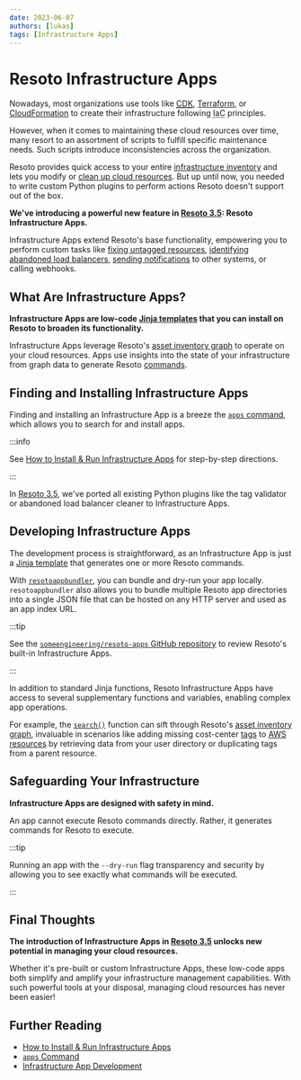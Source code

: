 ```yaml
---
date: 2023-06-07
authors: [lukas]
tags: [Infrastructure Apps]
---
```


# Resoto Infrastructure Apps

Nowadays, most organizations use tools like [<abbr title="Cloud Development Kit">CDK</abbr>](https://aws.amazon.com/cdk), [Terraform](https://terraform.io), or [CloudFormation](https://aws.amazon.com/cloudformation) to create their infrastructure following <abbr title="Infrastructure as Code">IaC</abbr> principles.

However, when it comes to maintaining these cloud resources over time, many resort to an assortment of scripts to fulfill specific maintenance needs. Such scripts introduce inconsistencies across the organization.

Resoto provides quick access to your entire [infrastructure inventory](/docs/concepts/asset-inventory-graph) and lets you modify or [clean up cloud resources](/docs/how-to-guides/cleanup). But up until now, you needed to write custom Python plugins to perform actions Resoto doesn't support out of the box.

**We've introducing a powerful new feature in [Resoto 3.5](/releases/3.5.0): Resoto Infrastructure Apps.**

Infrastructure Apps extend Resoto's base functionality, empowering you to perform custom tasks like [fixing untagged resources](/docs/how-to-guides/cleanup/clean-up-untagged-resources), [identifying abandoned load balancers](/docs/how-to-guides/cleanup/clean-up-aws-load-balancers), [sending notifications](/docs/how-to-guides/alerting) to other systems, or calling webhooks.

<!--truncate-->

## What Are Infrastructure Apps?

**Infrastructure Apps are low-code [Jinja templates](https://jinja.palletsprojects.com) that you can install on Resoto to broaden its functionality.**

Infrastructure Apps leverage Resoto's [asset inventory graph](/docs/concepts/asset-inventory-graph) to operate on your cloud resources. Apps use insights into the state of your infrastructure from graph data to generate Resoto [commands](/docs/reference/cli).

## Finding and Installing Infrastructure Apps

Finding and installing an Infrastructure App is a breeze the [`apps` command](/docs/reference/cli/miscellaneous-commands/apps), which allows you to search for and install apps.

:::info

See [How to Install & Run Infrastructure Apps](/docs/how-to-guides/infrastructure-apps/install-and-run-infrastructure-apps) for step-by-step directions.

:::

In [Resoto 3.5](/releases/3.5.0), we've ported all existing Python plugins like the tag validator or abandoned load balancer cleaner to Infrastructure Apps.

## Developing Infrastructure Apps

The development process is straightforward, as an Infrastructure App is just a [Jinja template](https://jinja.palletsprojects.com) that generates one or more Resoto commands.

With [`resotoappbundler`](https://github.com/someengineering/resotoappbundler), you can bundle and dry-run your app locally. `resotoappbundler` also allows you to bundle multiple Resoto app directories into a single JSON file that can be hosted on any HTTP server and used as an app index URL.

:::tip

See the [`someengineering/resoto-apps` GitHub repository](https://github.com/someengineering/resoto-apps) to review Resoto's built-in Infrastructure Apps.

:::

In addition to standard Jinja functions, Resoto Infrastructure Apps have access to several supplementary functions and variables, enabling complex app operations.

For example, the [`search()`](/docs/reference/search) function can sift through Resoto's [asset inventory graph](/docs/concepts/asset-inventory-graph), invaluable in scenarios like adding missing cost-center [tags](/docs/concepts/resource-management/tagging) to [AWS resources](/docs/how-to-guides/data-sources/collect-aws-resource-data) by retrieving data from your user directory or duplicating tags from a parent resource.

## Safeguarding Your Infrastructure

**Infrastructure Apps are designed with safety in mind.**

An app cannot execute Resoto commands directly. Rather, it generates commands for Resoto to execute.

:::tip

Running an app with the `--dry-run` flag transparency and security by allowing you to see exactly what commands will be executed.

:::

## Final Thoughts

**The introduction of Infrastructure Apps in [Resoto 3.5](/releases/3.5.0) unlocks new potential in managing your cloud resources.**

Whether it's pre-built or custom Infrastructure Apps, these low-code apps both simplify and amplify your infrastructure management capabilities. With such powerful tools at your disposal, managing cloud resources has never been easier!

## Further Reading

- [How to Install & Run Infrastructure Apps](/docs/how-to-guides/infrastructure-apps/install-and-run-infrastructure-apps)
- [`apps` Command](/docs/reference/cli/miscellaneous-commands/apps)
- [Infrastructure App Development](/docs/development/apps)
